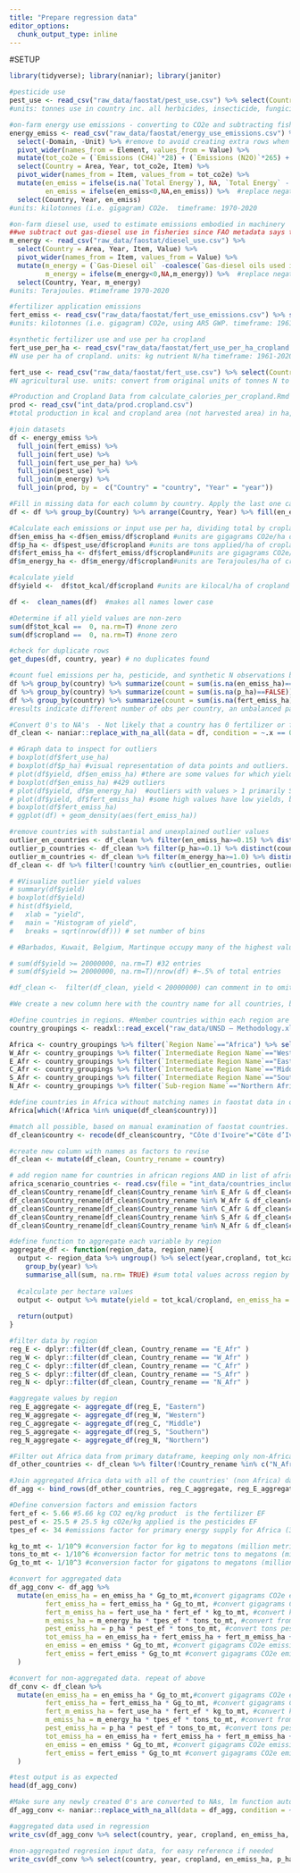 ```yaml
---
title: "Prepare regression data"
editor_options: 
  chunk_output_type: inline
---
```


#SETUP
```r
library(tidyverse); library(naniar); library(janitor)
```

```r
#pesticide use
pest_use <- read_csv("raw_data/faostat/pest_use.csv") %>% select(Country = Area, Year, pest_use = Value)
#units: tonnes use in country inc. all herbicides, insecticide, fungicide etc. timeframe: 1990-2020

#on-farm energy use emissions - converting to CO2e and subtracting fisheries energy emissions from total on-farm energy emissions
energy_emiss <- read_csv("raw_data/faostat/energy_use_emissions.csv") %>% 
  select(-Domain, -Unit) %>% #remove to avoid creating extra rows when pivoting since Units missing when value is NA
  pivot_wider(names_from = Element, values_from = Value) %>% 
  mutate(tot_co2e = (`Emissions (CH4)`*28) + (`Emissions (N2O)`*265) + `Emissions (CO2)`) %>%  # calculate total energy emissions, multiplying by AR5 GWP values FAO uses
  select(Country = Area, Year, tot_co2e, Item) %>%
  pivot_wider(names_from = Item, values_from = tot_co2e) %>% 
  mutate(en_emiss = ifelse(is.na(`Total Energy`), NA, `Total Energy` - coalesce(`Energy used in fishery`, 0)),#calculate farm emissions as total - fishery, ensuring that the result is not NA just because Energy used in fishery is 
         en_emiss = ifelse(en_emiss<0,NA,en_emiss)) %>%  #replace negative values w/ NA
  select(Country, Year, en_emiss)
#units: kilotonnes (i.e. gigagram) CO2e.  timeframe: 1970-2020

#on-farm diesel use, used to estimate emissions embodied in machinery
##we subtract out gas-diesel use in fisheries since FAO metadata says that the gas-diesel oil values  includes fisheries, then multiply by 40% to estimate embodied machinery energy, per Woods et al. (2010) https://royalsocietypublishing.org/doi/full/10.1098/rstb.2010.0172
m_energy <- read_csv("raw_data/faostat/diesel_use.csv") %>% 
  select(Country = Area, Year, Item, Value) %>% 
  pivot_wider(names_from = Item, values_from = Value) %>% 
  mutate(m_energy = (`Gas-Diesel oil` -coalesce(`Gas-diesel oils used in fisheries`, 0)) * 0.4,
         m_energy = ifelse(m_energy<0,NA,m_energy)) %>%  #replace negative values w/ NA 
  select(Country, Year, m_energy)
#units: Terajoules. #timeframe 1970-2020

#fertilizer application emissions
fert_emiss <- read_csv("raw_data/faostat/fert_use_emissions.csv") %>% select(Country = Area, Year, fert_emiss = Value)
#units: kilotonnes (i.e. gigagram) CO2e, using AR5 GWP. timeframe: 1961-2020

#synthetic fertilizer use and use per ha cropland
fert_use_per_ha <- read_csv("raw_data/faostat/fert_use_per_ha_cropland.csv") %>% select(Country = Area, Year, fert_use_ha = Value)
#N use per ha of cropland. units: kg nutrient N/ha timeframe: 1961-2020

fert_use <- read_csv("raw_data/faostat/fert_use.csv") %>% select(Country = Area, Year, fert_use = Value) %>% mutate(fert_use= fert_use*1000)
#N agricultural use. units: convert from original units of tonnes N to kg N. timeframe: 1961-2020

#Production and Cropland Data from calculate_calories_per_cropland.Rmd
prod <- read_csv("int_data/prod.cropland.csv")
#total production in kcal and cropland area (not harvested area) in ha, summed across all included crops by country & year. 1961-2020
```

```r
#join datasets
df <- energy_emiss %>% 
  full_join(fert_emiss) %>% 
  full_join(fert_use) %>% 
  full_join(fert_use_per_ha) %>% 
  full_join(pest_use) %>% 
  full_join(m_energy) %>% 
  full_join(prod, by =  c("Country" = "country", "Year" = "year"))

#Fill in missing data for each column by country. Apply the last one carried forward method to each column in the dataframe (called df below), grouping by country so that if the first observation is NA, the function doesn't replace with observation from different country. Will not fill in data for previous years.
df <- df %>% group_by(Country) %>% arrange(Country, Year) %>% fill(en_emiss:cropland)

#Calculate each emissions or input use per ha, dividing total by cropland area (not harvested area)
df$en_emiss_ha <-df$en_emiss/df$cropland #units are gigagrams CO2e/ha of cropland 
df$p_ha <- df$pest_use/df$cropland #units are tons applied/ha of cropland
df$fert_emiss_ha <- df$fert_emiss/df$cropland#units are gigagrams CO2e/ha of cropland
df$m_energy_ha <- df$m_energy/df$cropland#units are Terajoules/ha of cropland

#calculate yield
df$yield <-  df$tot_kcal/df$cropland #units are kilocal/ha of cropland 
```

```r
df <-  clean_names(df)  #makes all names lower case

#Determine if all yield values are non-zero
sum(df$tot_kcal ==  0, na.rm=T) #none zero
sum(df$cropland ==  0, na.rm=T) #none zero

#check for duplicate rows
get_dupes(df, country, year) # no duplicates found

#count fuel emissions per ha, pesticide, and synthetic N observations by country
df %>% group_by(country) %>% summarize(count = sum(is.na(en_emiss_ha)==FALSE)) 
df %>% group_by(country) %>% summarize(count = sum(is.na(p_ha)==FALSE))
df %>% group_by(country) %>% summarize(count = sum(is.na(fert_emiss_ha)==FALSE))
#results indicate different number of obs per country, an unbalanced panel dataset

#Convert 0's to NA's  - Not likely that a country has 0 fertilizer or fuel use if production and cropland  values are all non-zero. Likely that the "0" is missing data. These false 0's might influence regression estimates. All 0's will be converted to NAs and the regression will automatically eliminate all NAs.
df_clean <- naniar::replace_with_na_all(data = df, condition = ~.x == 0)

# #Graph data to inspect for outliers
# boxplot(df$fert_use_ha)
# boxplot(df$p_ha) #visual representation of data points and outliers. #values are generally within 0.137 tons P/ha maximum (from World Bank) ; 5698 values are NA
# plot(df$yield, df$en_emiss_ha) #there are some values for which yields are low but fuel emissions per ha is above 0.010 Gg/ha, values that are higher than 0.5 Gg/ha are nearly all from Singapore. Others that are above 0.15 include Bermuda, Hong Kong, and Kuwait.
# boxplot(df$en_emiss_ha) #429 outliers
# plot(df$yield, df$m_energy_ha)  #outliers with values > 1 primarily Singapore, China Hong Kong, Kuwait
# plot(df$yield, df$fert_emiss_ha) #some high values have low yields, but values are substantially more clustered (w/ less extreme outliers) than for fert_use_ha, p_ha, en_emiss_ha, and m_energy_ha. 2012 values are NA, values are lower in magnitude 
# boxplot(df$fert_emiss_ha)
# ggplot(df) + geom_density(aes(fert_emiss_ha))

#remove countries with substantial and unexplained outlier values
outlier_en_countries <- df_clean %>% filter(en_emiss_ha>=0.15) %>% distinct(country) %>% pull() 
outlier_p_countries <- df_clean %>% filter(p_ha>=0.1) %>% distinct(country) %>% pull() 
outlier_m_countries <- df_clean %>% filter(m_energy_ha>=1.0) %>% distinct(country) %>% pull() 
df_clean <- df %>% filter(!country %in% c(outlier_en_countries, outlier_p_countries, outlier_m_countries))

# #Visualize outlier yield values
# summary(df$yield)
# boxplot(df$yield)
# hist(df$yield,
#   xlab = "yield",
#   main = "Histogram of yield",
#   breaks = sqrt(nrow(df))) # set number of bins

# #Barbados, Kuwait, Belgium, Martinque occupy many of the highest values, over 20 mill. Ireland has some too, especially after ~2011. China, mainland; Germany; Netherlands, and several other ciountries that presumably report accurate data have similarly high values above 18 or 19 million. Given the variety of countries and the unknown reason why these are so high, we leave them in. The results are negligibly different than if we omit values greater than 20 million.

# sum(df$yield >= 20000000, na.rm=T) #32 entries
# sum(df$yield >= 20000000, na.rm=T)/nrow(df) #~.5% of total entries

#df_clean <-  filter(df_clean, yield < 20000000) can comment in to omit particularly high yield values
```

```r
#We create a new column here with the country name for all countries, but the region name fro Africa countries. THis is used below to aggregate African countries by region in order to mitigate issues with missing data for some countries. 

#Define countries in regions. #Member countries within each region are from the UN Statistics division : https://unstats.un.org/unsd/methodology/m49/overview/
country_groupings <- readxl::read_excel("raw_data/UNSD — Methodology.xlsx")

Africa <- country_groupings %>% filter(`Region Name`=="Africa") %>% select(`Country or Area`) %>% arrange(`Country or Area`) %>% pull()
W_Afr <- country_groupings %>% filter(`Intermediate Region Name`=="Western Africa") %>% select(`Country or Area`) %>% arrange(`Country or Area`) %>% pull()
E_Afr <- country_groupings %>% filter(`Intermediate Region Name`=="Eastern Africa") %>% select(`Country or Area`) %>% arrange(`Country or Area`) %>% pull()
C_Afr <- country_groupings %>% filter(`Intermediate Region Name`=="Middle Africa") %>% select(`Country or Area`) %>% arrange(`Country or Area`) %>% pull()
S_Afr <- country_groupings %>% filter(`Intermediate Region Name`=="Southern Africa") %>% select(`Country or Area`) %>% arrange(`Country or Area`) %>% pull()
N_Afr <- country_groupings %>% filter(`Sub-region Name`=="Northern Africa") %>% select(`Country or Area`) %>% arrange(`Country or Area`) %>% pull()

#define countries in Africa without matching names in faostat data in order to make names consistent for joining
Africa[which(!Africa %in% unique(df_clean$country))]

#match all possible, based on manual examination of faostat countries.  non-matching ones aren't listed separately in faostat
df_clean$country <- recode(df_clean$country, "Côte d'Ivoire"="Côte d’Ivoire")

#create new column with names as factors to revise
df_clean <- mutate(df_clean, Country_rename = country)

# add region name for countries in african regions AND in list of africa countries included in FOFA. this ensures that later regressions are conducted such that the fixed effect for a region only includes countries that are in the region for which predictions are being made (i.e. FOFA projections for northern africa exclude libya)
africa_scenario_countries <- read.csv(file = "int_data/countries_included_in_africa.csv")[,2]
df_clean$Country_rename[df_clean$Country_rename %in% E_Afr & df_clean$country %in% africa_scenario_countries] <-  "E_Afr"
df_clean$Country_rename[df_clean$Country_rename %in% W_Afr & df_clean$country %in% africa_scenario_countries] <-  "W_Afr"
df_clean$Country_rename[df_clean$Country_rename %in% C_Afr & df_clean$country %in% africa_scenario_countries] <-  "C_Afr"
df_clean$Country_rename[df_clean$Country_rename %in% S_Afr & df_clean$country %in% africa_scenario_countries] <-  "S_Afr"
df_clean$Country_rename[df_clean$Country_rename %in% N_Afr & df_clean$country %in% africa_scenario_countries] <-  "N_Afr"
```

```r
#define function to aggregate each variable by region
aggregate_df <- function(region_data, region_name){
  output <- region_data %>% ungroup() %>% select(year,cropland, tot_kcal, en_emiss, fert_use, pest_use, fert_emiss, m_energy) %>% 
    group_by(year) %>%
    summarise_all(sum, na.rm= TRUE) #sum total values across region by year
  
  #calculate per hectare values
  output <- output %>% mutate(yield = tot_kcal/cropland, en_emiss_ha = en_emiss/cropland, p_ha = pest_use/cropland, fert_emiss_ha = fert_emiss/cropland, fert_use_ha = fert_use/cropland, m_energy_ha = m_energy/cropland, country = region_name)
  
  return(output)
}

#filter data by region
reg_E <- dplyr::filter(df_clean, Country_rename == "E_Afr" )
reg_W <- dplyr::filter(df_clean, Country_rename == "W_Afr" )
reg_C <- dplyr::filter(df_clean, Country_rename == "C_Afr" )
reg_S <- dplyr::filter(df_clean, Country_rename == "S_Afr" )
reg_N <- dplyr::filter(df_clean, Country_rename == "N_Afr" )

#aggregate values by region
reg_E_aggregate <- aggregate_df(reg_E, "Eastern")
reg_W_aggregate <- aggregate_df(reg_W, "Western")
reg_C_aggregate <- aggregate_df(reg_C, "Middle")
reg_S_aggregate <- aggregate_df(reg_S, "Southern")
reg_N_aggregate <- aggregate_df(reg_N, "Northern")

#Filter out Africa data from primary dataframe, keeping only non-Africa data 
df_other_countries <- df_clean %>% filter(!Country_rename %in% c("N_Afr", "C_Afr", "S_Afr","E_Afr","W_Afr")) %>% select(-Country_rename)

#Join aggregated Africa data with all of the countries' (non Africa) data
df_agg <- bind_rows(df_other_countries, reg_C_aggregate, reg_E_aggregate, reg_S_aggregate, reg_W_aggregate, reg_N_aggregate)
```

```r
#Define conversion factors and emission factors
fert_ef <- 5.66 #5.66 kg CO2 eq/kg product  is the fertilizer EF
pest_ef <- 25.5 # 25.5 kg cO2e/kg applied is the pesticides EF
tpes_ef <- 34 #emissions factor for primary energy supply for Africa (34 tons CO2 eq/Terajoules), carbon intensity of energy mix

kg_to_mt <- 1/10^9 #conversion factor for kg to megatons (million metric tons)
tons_to_mt <- 1/10^6 #conversion factor for metric tons to megatons (million metric tons)
Gg_to_mt <- 1/10^3 #conversion factor for gigatons to megatons (million metric tons)

#convert for aggregated data
df_agg_conv <- df_agg %>% 
  mutate(en_emiss_ha = en_emiss_ha * Gg_to_mt,#convert gigagrams CO2e emissions from energy use per ha to MMT CO2e emissions from energy use per ha     
         fert_emiss_ha = fert_emiss_ha * Gg_to_mt, #convert gigagrams CO2e emissions from fert use per ha to MMT CO2e emissions from fert use per ha
         fert_m_emiss_ha = fert_use_ha * fert_ef * kg_to_mt, #convert kg fertilizer use/ha to MMT CO2e emissions from fertilizer manufacturing per ha
         m_emiss_ha = m_energy_ha * tpes_ef * tons_to_mt, #convert from Terajoules per ha to MMT CO2e emissions per ha
         pest_emiss_ha = p_ha * pest_ef * tons_to_mt, #convert tons pesticide use/ha to MMT CO2e emissions from pesticide manufacturing per ha
         tot_emiss_ha = en_emiss_ha + fert_emiss_ha + fert_m_emiss_ha + m_emiss_ha + pest_emiss_ha, #total emissions per ha in MMT CO2e
         en_emiss = en_emiss * Gg_to_mt, #convert gigagrams CO2e emissions ha to MMT CO2e 
         fert_emiss = fert_emiss * Gg_to_mt #convert gigagrams CO2e emissions ha to MMT CO2e 
  )

#convert for non-aggregated data. repeat of above
df_conv <- df_clean %>% 
  mutate(en_emiss_ha = en_emiss_ha * Gg_to_mt,#convert gigagrams CO2e emissions from energy use per ha to MMT CO2e emissions from energy use per ha     
         fert_emiss_ha = fert_emiss_ha * Gg_to_mt, #convert gigagrams CO2e emissions from fert use per ha to MMT CO2e emissions from fert use per ha
         fert_m_emiss_ha = fert_use_ha * fert_ef * kg_to_mt, #convert kg fertilizer use/ha to MMT CO2e emissions from fertilizer manufacturing per ha
         m_emiss_ha = m_energy_ha * tpes_ef * tons_to_mt, #convert from Terajoules per ha to MMT CO2e emissions per ha
         pest_emiss_ha = p_ha * pest_ef * tons_to_mt, #convert tons pesticide use/ha to MMT CO2e emissions from pesticide manufacturing per ha
         tot_emiss_ha = en_emiss_ha + fert_emiss_ha + fert_m_emiss_ha + m_emiss_ha + pest_emiss_ha, #total emissions per ha in MMT CO2e
         en_emiss = en_emiss * Gg_to_mt, #convert gigagrams CO2e emissions ha to MMT CO2e 
         fert_emiss = fert_emiss * Gg_to_mt #convert gigagrams CO2e emissions ha to MMT CO2e 
  )

#test output is as expected
head(df_agg_conv)
```

```r
#Make sure any newly created 0's are converted to NAs, lm function automatically removes data with NAs 
df_agg_conv <- naniar::replace_with_na_all(data = df_agg, condition = ~.x == 0)
```

```r
#aggregated data used in regression
write_csv(df_agg_conv %>% select(country, year, cropland, en_emiss_ha, p_ha, fert_emiss_ha, m_energy_ha, yield), "int_data/input_data_cleaned_converted_aggregated.csv")

#non-aggregated regresion input data, for easy reference if needed
write_csv(df_conv %>% select(country, year, cropland, en_emiss_ha, p_ha, fert_emiss_ha, m_energy_ha, yield), "int_data/input_data_cleaned_converted.csv")
```

